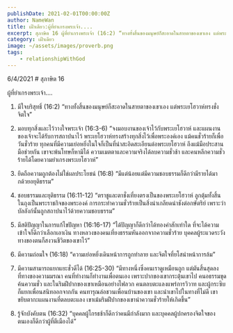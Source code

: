 ```yaml
---
publishDate: 2021-02-01T00:00:00Z
author: NameWan
title: เฝ้าเดียว:ผู้ที่ยำเกรงพระเจ้า....
excerpt: สุภาษิต 16 ผู้ที่ยำเกรงพระเจ้า (16:2) “ทางทั้งสิ้นของมนุษย์ก็สะอาดในสายตาของเขาเอง แต่พระเยโฮวาห์ทรงชั่งจิตใจ”
category: เฝ้าเดียว
image: ~/assets/images/proverb.png
tags:
    - relationshipWithGod
---
```


6/4/2021 # สุภาษิต 16

ผู้ที่ยำเกรงพระเจ้า....

1. มีใจบริสุทธิ์
   (16:2) “ทางทั้งสิ้นของมนุษย์ก็สะอาดในสายตาของเขาเอง แต่พระเยโฮวาห์ทรงชั่งจิตใจ”

2. มอบทุกสิ่งและไว้วางใจพระเจ้า
   (16:3-6) “จงมอบงานของเจ้าไว้กับพระเยโฮวาห์ และแผนงานของเจ้าจะได้รับการสถาปนาไว้ พระเยโฮวาห์ทรงสร้างทุกสิ่งไว้เพื่อพระองค์เอง แม้คนชั่วร้ายก็เพื่อวันชั่วร้าย ทุกคนที่มีความเย่อหยิ่งในใจก็เป็นที่น่าสะอิดสะเอียนต่อพระเยโฮวาห์ ถึงแม้มือประสานมือช่วยกัน เขาจะพ้นโทษก็หามิได้ ความเมตตาและความจริงได้ลบความชั่วช้า และคนหลีกความชั่วร้ายได้โดยความยำเกรงพระเยโฮวาห์”

3. ยึดถือความถูกต้องไม่ใช่ผลประโยชน์
   (16:8) “มีแต่น้อยแต่มีความชอบธรรมก็ดีกว่ามีรายได้มากด้วยอยุติธรรม”

4. ชอบธรรมและยุติธรรม
   (16:11-12) “ตราชูและตาชั่งเที่ยงตรงเป็นของพระเยโฮวาห์ ลูกตุ้มทั้งสิ้นในถุงเป็นพระราชกิจของพระองค์ การกระทำความชั่วร้ายเป็นสิ่งน่าเกลียดน่าชังต่อกษัตริย์ เพราะว่าบัลลังก์นั้นถูกสถาปนาไว้ด้วยความชอบธรรม”

5. มีสติปัญญาในการแก้ไขปัญหา
   (16:16-17) “ได้ปัญญาก็ดีกว่าได้ทองคำสักเท่าใด ที่จะได้ความเข้าใจก็ดีกว่าเลือกเอาเงิน ทางหลวงของคนเที่ยงธรรมหันออกจากความชั่วร้าย บุคคลผู้ระแวดระวังทางของตนก็สงวนชีวิตของเขาไว้”

6. มีความถ่อมใจ
   (16:18) “ความเย่อหยิ่งเดินหน้าการถูกทำลาย และจิตใจที่ยโสนำหน้าการล้ม”

7. มีความสามารถแยกแยะชั่วดีได้
   (16:25-30) “มีทางหนึ่งซึ่งคนเราดูเหมือนถูก แต่มันสิ้นสุดลงที่ทางของความมรณา คนที่ทำงานก็ทำงานเพื่อตนเอง เพราะปากของเขากระตุ้นเขาไป คนอธรรมขุดค้นความชั่ว และในริมฝีปากของเขาเหมือนอย่างไฟลวก คนตลบตะแลงแพร่การวิวาท และผู้กระซิบก็แยกเพื่อนสนิทออกจากกัน คนทารุณล่อชวนเพื่อนบ้านของเขา และนำเขาไปในทางที่ไม่ดี เขาขยิบตากะแผนงานที่ตลบตะแลง เขาเม้มริมฝีปากของเขานำความชั่วร้ายให้เกิดขึ้น”

8. รู้จักบังคับตน
   (16:32) “บุคคลผู้โกรธช้าก็ดีกว่าคนมีกำลังมาก และบุคคลผู้ปกครองจิตใจของตนเองก็ดีกว่าผู้ที่ตีเมืองได้”
